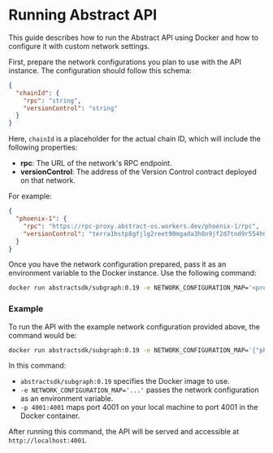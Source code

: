 # Running Abstract API

This guide describes how to run the Abstract API using Docker and how to configure it with custom network settings.

First, prepare the network configurations you plan to use with the API instance. The configuration should follow this schema:

```json
{
  "chainId": {
    "rpc": "string",
    "versionControl": "string"
  }
}
```

Here, `chainId` is a placeholder for the actual chain ID, which will include the following properties:

- **rpc**: The URL of the network's RPC endpoint.
- **versionControl**: The address of the Version Control contract deployed on that network.

For example:

```json
{
  "phoenix-1": {
    "rpc": "https://rpc-proxy.abstract-os.workers.dev/phoenix-1/rpc",
    "versionControl": "terra1hstp8gfjlg2reet90mgada3h8n9jf2d7tnd9r554h0d0q95lgq5q2fhp8v"
  }
}
```

Once you have the network configuration prepared, pass it as an environment variable to the Docker instance. Use the following command:

```sh
docker run abstractsdk/subgraph:0.19 -e NETWORK_CONFIGURATION_MAP='<prepared_json>' -p 4001:4001
```

### Example

To run the API with the example network configuration provided above, the command would be:

```sh
docker run abstractsdk/subgraph:0.19 -e NETWORK_CONFIGURATION_MAP='{"phoenix-1":{"rpc":"https://rpc-proxy.abstract-os.workers.dev/phoenix-1/rpc","versionControl":"terra1hstp8gfjlg2reet90mgada3h8n9jf2d7tnd9r554h0d0q95lgq5q2fhp8v"}}' -p 4001:4001
```

In this command:
- `abstractsdk/subgraph:0.19` specifies the Docker image to use.
- `-e NETWORK_CONFIGURATION_MAP='...'` passes the network configuration as an environment variable.
- `-p 4001:4001` maps port 4001 on your local machine to port 4001 in the Docker container.

After running this command, the API will be served and accessible at `http://localhost:4001`.
